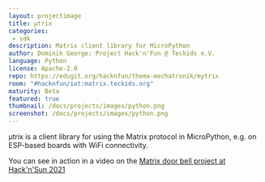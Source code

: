 ```yaml
---
layout: projectimage
title: µtrix
categories:
 - sdk
description: Matrix client library for MicroPython
author: Dominik George; Project Hack'n'Fun @ Teckids e.V.
language: Python
license: Apache-2.0
repo: https://edugit.org/hacknfun/thema-mechatronik/mytrix
room: "#hacknfun/iot:matrix.teckids.org"
maturity: Beta
featured: true
thumbnail: /docs/projects/images/python.png
screenshot: /docs/projects/images/python.png
---
```


µtrix is a client library for using the Matrix protocol in MicroPython, e.g. on ESP-based boards with
WiFi connectivity.

You can see in action in a video on the
[Matrix door bell project at Hack'n'Sun 2021](https://leopard.tube/w/52NDGo4mzCVfKmKdK8NVyy?subtitle=en)
